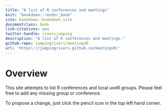 ```yaml
--- 
title: "A list of R conferences and meetings"
knit: "bookdown::render_book"
site: bookdown::bookdown_site
documentclass: book
link-citations: yes
twitter-handle: riversjumping
description: "A list of R conferences and meetings."
github-repo: jumpingrivers/meetingsR
url: 'https\://jumpingrivers.github.io/meetingsR/'
---
```


# Overview {-}

This site attempts to list R conferences and local useR groups. Please 
feel free to add any missing group or conference. 

To propose a change, just click the pencil icon
in the top left hand corner.
